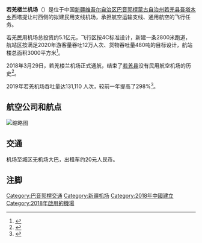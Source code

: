 {{Infobox Airport |
 airport_name = 若羌楼兰机场 |
 photo = Ruoqiang Loulan Airport.jpg|
 type = 民用 |
 run by =  |
 city = [[新疆|新疆]][[若羌|若羌]] |
 opened =2018年3月29日 |
 elevation = | 
 distance_to_city =  |
 IATA =RQA |
 ICAO =ZWRQ |
 coordinates={{coord|38|59|19|N|88|01|44|E|type:airport}}|
 runway1_heading =|
 runway1_feet = 9,186|
 runway1_meter = 2800 |
 runway1_surface = |
|operator=新疆機場集團}}

'''若羌楼兰机场'''（{{airport codes|RQA|ZWRQ}}）是位于中国[[新疆维吾尔自治区|新疆维吾尔自治区]][[巴音郭楞蒙古自治州|巴音郭楞蒙古自治州]][[若羌县|若羌县]][[吾塔木乡|吾塔木乡]]西塔提让村西侧的拟建民用支线机场，承担航空运输支线、通用航空的飞行任务。

若羌民用机场总投资约5.1亿元，飞行区按4C标准设计，新建一条2800米跑道，航站区按满足2020年游客量吞吐12万人次、货物吞吐量480吨的目标设计，航站楼总面积3000平方米<ref>{{Cite web |url=http://news.carnoc.com/list/298/298047.html |title=存档副本 |access-date=2014-10-30 |archive-date=2019-08-20 |archive-url=https://web.archive.org/web/20190820235008/http://news.carnoc.com/list/298/298047.html |dead-url=no }}</ref>。

2018年3月29日，若羌楼兰机场正式通航，结束了[[若羌县|若羌县]]没有民用航空机场的历史<ref>{{Cite web|url=http://www.chinanews.com/tp/2018/03-29/8479418.shtml|title=新疆若羌楼兰机场通航 结束无民用航空机场的历史-中新网|accessdate=2018-10-13|last=chinanews|work=www.chinanews.com|archive-date=2019-08-11|archive-url=https://web.archive.org/web/20190811234104/http://www.chinanews.com/tp/2018/03-29/8479418.shtml|dead-url=no}}</ref>。

2019年若羌机场吞吐量达131,110 人次，较前一年提高了298%<ref>{{cite web |author1=中国民用航空局 |title=2019年民航机场生产统计公报 |url=http://www.caac.gov.cn/XXGK/XXGK/TJSJ/202003/t20200309_201358.html |website=中国民用航空局 |accessdate=2020-05-03 |archive-date=2020-03-09 |archive-url=https://web.archive.org/web/20200309084254/http://www.caac.gov.cn/XXGK/XXGK/TJSJ/202003/t20200309_201358.html |dead-url=no }}</ref>。

== 航空公司和航点 ==
[[File:Ruoqiang_Loulan_Airport_hall.jpg|缩略图]]
{{Airport-dest-list
| [[山東航空|山東航空]]|[[烏魯木齊地窩堡國際機場|烏魯木齊]]、[[鄭州新鄭國際機場|鄭州]]
| [[華夏航空|華夏航空]]|[[且末玉都機場|且末]]、[[庫爾勒機場|庫爾勒]]
}}

== 交通 ==
机场至城区无机场大巴，出租车约20元人民币。

== 注脚 ==
{{reflist}}

{{中华人民共和国机场}}

[[Category:巴音郭楞交通|Category:巴音郭楞交通]]
[[Category:新疆机场|Category:新疆机场]]
[[Category:2018年中國建立|Category:2018年中國建立]]
[[Category:2018年啟用的機場|Category:2018年啟用的機場]]